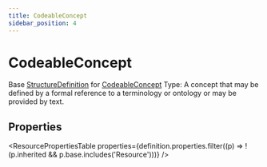 ```yaml
---
title: CodeableConcept
sidebar_position: 4
---
```



# CodeableConcept

Base <a href="/docs/api/fhir/resources/structuredefinition">StructureDefinition</a> for <a href="/docs/api/fhir/datatypes/codeableconcept">CodeableConcept</a> Type: A concept that may be defined by a formal reference to a terminology or ontology or may be provided by text.

<Tabs queryString="section">
<TabItem value="schema" label="Schema" default>

## Properties

<ResourcePropertiesTable
  properties={definition.properties.filter((p) => !(p.inherited && p.base.includes('Resource')))}
/>

</TabItem>
  


</Tabs>
